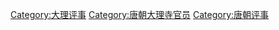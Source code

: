 [[Category:大理评事|Category:大理评事]]
[[Category:唐朝大理寺官员|Category:唐朝大理寺官员]]
[[Category:唐朝评事|Category:唐朝评事]]